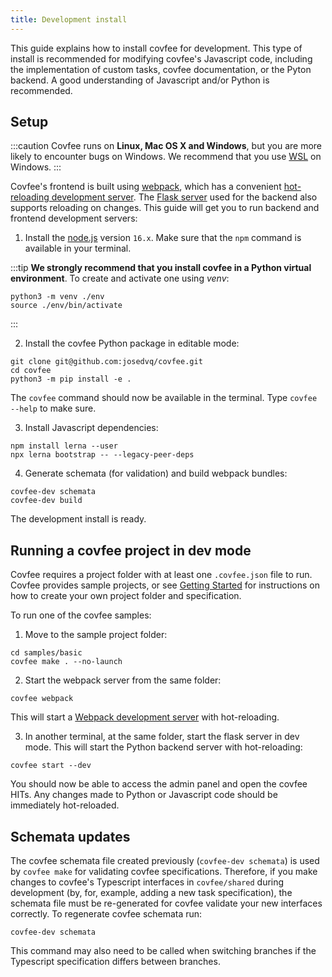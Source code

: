 ```yaml
---
title: Development install
---
```


This guide explains how to install covfee for development. This type of install is recommended for modifying covfee's Javascript code, including the implementation of custom tasks, covfee documentation, or the Pyton backend. A good understanding of Javascript and/or Python is recommended.

## Setup

:::caution
Covfee runs on **Linux, Mac OS X and Windows**, but you are more likely to encounter bugs on Windows. We recommend that you use [WSL](https://docs.microsoft.com/en-us/windows/wsl/install) on Windows.
:::

Covfee's frontend is built using [webpack](https://webpack.js.org/), which has a convenient [hot-reloading development server](https://webpack.js.org/guides/development/). The [Flask server](https://flask.palletsprojects.com/en/2.0.x/) used for the backend also supports reloading on changes. This guide will get you to run backend and frontend development servers:

1. Install the [node.js](https://nodejs.org/en/download/) version `16.x`. Make sure that the `npm` command is available in your terminal.



:::tip
**We strongly recommend that you install covfee in a Python virtual environment**. To create and activate one using *venv*:
```
python3 -m venv ./env
source ./env/bin/activate
```

:::

2. Install the covfee Python package in editable mode:

```
git clone git@github.com:josedvq/covfee.git
cd covfee
python3 -m pip install -e .
```

The `covfee` command should now be available in the terminal. Type `covfee --help` to make sure.

3. Install Javascript dependencies:
```
npm install lerna --user
npx lerna bootstrap -- --legacy-peer-deps
```

4. Generate schemata (for validation) and build webpack bundles:

```
covfee-dev schemata
covfee-dev build
```

The development install is ready.

## Running a covfee project in dev mode

Covfee requires a project folder with at least one `.covfee.json` file to run. Covfee provides sample projects, or see [Getting Started](getting_started) for instructions on how to create your own project folder and specification.

To run one of the covfee samples:

1. Move to the sample project folder:

```
cd samples/basic
covfee make . --no-launch
```

2. Start the webpack server from the same folder:
```
covfee webpack
```
This will start a [Webpack development server](https://webpack.js.org/guides/development/) with hot-reloading.

3. In another terminal, at the same folder, start the flask server in dev mode. This will start the Python backend server with hot-reloading:
```
covfee start --dev
```

You should now be able to access the admin panel and open the covfee HITs. Any changes made to Python or Javascript code should be immediately hot-reloaded.

## Schemata updates

The covfee schemata file created previously (`covfee-dev schemata`) is used by `covfee make` for validating covfee specifications. Therefore, if you make changes to covfee's Typescript interfaces in `covfee/shared` during development (by, for, example, adding a new task specification), the schemata file must be re-generated for covfee validate your new interfaces correctly. To regenerate covfee schemata run:

```
covfee-dev schemata
```

This command may also need to be called when switching branches if the Typescript specification differs between branches.